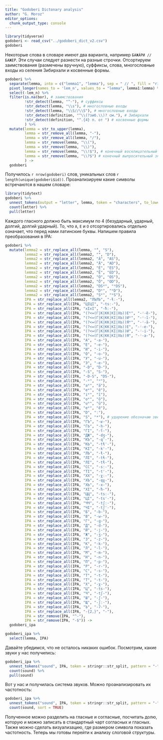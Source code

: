 ```yaml
---
title: "Godoberi Dictonary analysis"
author: "G. Moroz"
editor_options: 
  chunk_output_type: console
---
```


```r
library(tidyverse)
godoberi <- read_csv("../godoberi_dict_v2.csv")
godoberi
```

Некоторые слова в словаре имеют два варианта, например `БАЖÁРИ //  БАЖЕ̄́Р`. Эти случаи следует разнести на разные строчки. Отсортируем заимствования (размечены вручную), суффиксы, слова, многословные входы из селения Зибирхали и косвенные формы.

```r
godoberi %>% 
  separate(lemma, into = c("lemma1", "lemma"), sep = " // ", fill = "right") %>% 
  pivot_longer(names_to = 'lem_n', values_to = "lemma", lemma1:lemma) %>% 
  select(-lem_n) %>% 
  filter(is.na(bor), # заимствования
         !str_detect(lemma, "^-"), # суффиксы
         !str_detect(lemma, "\\s"), # многословные входы
         !str_detect(lemma, "\\S//\\S"), # многословные входы
         !str_detect(definition, "^\\(?зиб.\\)? см."), # Зибирхали
         !str_detect(definition, "^.{4} п. от ") # косвенные формы
         ) %>% 
  mutate(lemma = str_to_upper(lemma),
         lemma = str_remove_all(lemma, "-"),
         lemma = str_remove_all(lemma, "/"),
         lemma = str_remove(lemma, "\\("),
         lemma = str_remove(lemma, "\\)"),
         lemma = str_remove(lemma, "\\!$"), # конечный восклицательный знак
         lemma = str_remove(lemma, "\\?$") # конечный выпросительный знак
         ) -> 
  godoberi
```

Получилось `r nrow(godoberi)` слов, уникальных слов `r length(unique(godoberi$id))`. Проанализируем какие символы встречаются в нашем словаре:

```r
library(tidytext)
godoberi %>% 
  unnest_tokens(output = "letter", lemma, token = "characters", to_lower = FALSE) %>% 
  count(letter) %>% 
  pull(letter)
```

Каждого гласного должно быть максимум по 4 (безударный, ударный, долгий, долгий ударный). То, что `А`, `Е` и `О` отсортировались отдельно означает, что перед нами латинские буквы. Напишем правила преобразования в IPA:

```r
godoberi %>% 
  mutate(lemma2 = str_replace_all(lemma, "́", "S"),
         lemma2 = str_replace_all(lemma2, "̄", "D"),
         lemma2 = str_replace_all(lemma2, "Á", "АS"),
         lemma2 = str_replace_all(lemma2, "Ā", "АD"),
         lemma2 = str_replace_all(lemma2, "É", "ЕS"),
         lemma2 = str_replace_all(lemma2, "Ē", "ЕD"),
         lemma2 = str_replace_all(lemma2, "Ó", "ОS"),
         lemma2 = str_replace_all(lemma2, "Ō", "ОD"),
         lemma2 = str_replace_all(lemma2, "DSᴴ", "ᴴDS"),
         lemma2 = str_replace_all(lemma2, "Dᴴ", "ᴴD"),
         lemma2 = str_replace_all(lemma2, "Sᴴ", "ᴴS"),
         IPA = str_replace_all(lemma2, "ЛЪЛЪ", "-ɬː-"),
         IPA = str_replace_all(IPA, "ЦIЦI", "-tsː-"),
         IPA = str_replace_all(IPA, "хIхI", "-ħː-"),
         IPA = str_replace_all(IPA, "(?<=(Г|К|КК|КI|ХЬ))Еᴴ", "-ʲ-ẽ-"),
         IPA = str_replace_all(IPA, "(?<=(Г|К|КК|КI|ХЬ))Иᴴ", "-ʲ-ĩ-"),
         IPA = str_replace_all(IPA, "(?<=(Г|К|КК|КI|ХЬ))Яᴴ", "-ʲ-ã-"),
         IPA = str_replace_all(IPA, "(?<=(Г|К|КК|КI|ХЬ))Е", "-ʲ-e-"),
         IPA = str_replace_all(IPA, "(?<=(Г|К|КК|КI|ХЬ))И", "-ʲ-i-"),
         IPA = str_replace_all(IPA, "(?<=(Г|К|КК|КI|ХЬ))Я", "-ʲ-a-"),
         IPA = str_replace_all(IPA, "А", "-a-"),
         IPA = str_replace_all(IPA, "Е", "-e-"),
         IPA = str_replace_all(IPA, "И", "-i-"),
         IPA = str_replace_all(IPA, "О", "-o-"),
         IPA = str_replace_all(IPA, "У", "-u-"),
         IPA = str_replace_all(IPA, "Э", "-e-"),
         IPA = str_replace_all(IPA, "-D", "D-"),
         IPA = str_replace_all(IPA, "-S", "S-"),
         IPA = str_replace_all(IPA, "-D-S", "DS-"),
         IPA = str_replace_all(IPA, "-ᴴ", "ᴴ"),
         IPA = str_replace_all(IPA, "aᴴ", "ã"),
         IPA = str_replace_all(IPA, "eᴴ", "ẽ"),
         IPA = str_replace_all(IPA, "iᴴ", "ĩ"),
         IPA = str_replace_all(IPA, "oᴴ", "õ"),
         IPA = str_replace_all(IPA, "uᴴ", "ũ"),
         IPA = str_replace_all(IPA, "eᴴ", "ẽ"),
         IPA = str_replace_all(IPA, "D", "ː"),
         IPA = str_replace_all(IPA, "S", "*"), # ударение обозначаю звездочкой
         IPA = str_replace_all(IPA, "ГЪ", "-ʁ-"),
         IPA = str_replace_all(IPA, "ГЬ", "-h-"),
         IPA = str_replace_all(IPA, "ГI", "-ʕ-"),
         IPA = str_replace_all(IPA, "ДЖ", "-dʒ-"),
         IPA = str_replace_all(IPA, "КЪ", "-q'-"),
         IPA = str_replace_all(IPA, "КЬ", "-tɬ'-"),
         IPA = str_replace_all(IPA, "КI", "-k'-"),
         IPA = str_replace_all(IPA, "ЛЪ", "-ɬ-"),
         IPA = str_replace_all(IPA, "ЛI", "-tɬ-"),
         IPA = str_replace_all(IPA, "ЛI", "-tɬ-"),
         IPA = str_replace_all(IPA, "СС", "-sː-"),
         IPA = str_replace_all(IPA, "ТI", "-t'-"),
         IPA = str_replace_all(IPA, "ХХ", "-χː-"),
         IPA = str_replace_all(IPA, "ХЪ", "-qχ-"),
         IPA = str_replace_all(IPA, "ХЬ", "-x-"),
         IPA = str_replace_all(IPA, "ХI", "-ħ-"),
         IPA = str_replace_all(IPA, "ЦЦ", "-tsː-"),
         IPA = str_replace_all(IPA, "ЦI", "-ts'-"),
         IPA = str_replace_all(IPA, "ЧЧ", "-tʃː-"),
         IPA = str_replace_all(IPA, "ЧI", "-tʃ'-"),
         IPA = str_replace_all(IPA, "Б", "-b-"),
         IPA = str_replace_all(IPA, "В", "-w-"),
         IPA = str_replace_all(IPA, "Г", "-ɡ-"),
         IPA = str_replace_all(IPA, "Д", "-d-"),
         IPA = str_replace_all(IPA, "Й", "-j-"),
         IPA = str_replace_all(IPA, "Ж", "-ʒ-"),
         IPA = str_replace_all(IPA, "З", "-z-"),
         IPA = str_replace_all(IPA, "К", "-k-"),
         IPA = str_replace_all(IPA, "Л", "-l-"),
         IPA = str_replace_all(IPA, "М", "-m-"),
         IPA = str_replace_all(IPA, "Н", "-n-"),
         IPA = str_replace_all(IPA, "П", "-p-"),
         IPA = str_replace_all(IPA, "Р", "-r-"),
         IPA = str_replace_all(IPA, "С", "-s-"),
         IPA = str_replace_all(IPA, "Т", "-t-"),
         IPA = str_replace_all(IPA, "Т", "-t-"),
         IPA = str_replace_all(IPA, "Х", "-χ-"),
         IPA = str_replace_all(IPA, "Ц", "-ts-"),
         IPA = str_replace_all(IPA, "Ч", "-tʃ-"),
         IPA = str_replace_all(IPA, "Ш", "-ʃ-"),
         IPA = str_replace_all(IPA, "Щ", "-ʃː-"),
         IPA = str_replace_all(IPA, "Ъ", "-ʔ-"),
         IPA = str_replace_all(IPA, "-{2,}", "-"),
         IPA = str_remove(IPA, "^-"),
         IPA = str_remove(IPA, "-$")) ->
  godoberi_ipa

godoberi_ipa %>% 
  select(lemma, IPA)
```

Давайте убедимся, что не осталось никаких ошибок. Посмотрим, какие звуки у нас получились:

```r
godoberi_ipa %>% 
  unnest_tokens("sound", IPA, token = stringr::str_split, pattern = "-", to_lower = FALSE) %>% 
  count(sound) %>% 
  pull(sound)  
```

Вот у нас и получилась система звуков. Можно проанализировать их частотность:

```r
godoberi_ipa %>% 
  unnest_tokens("sound", IPA, token = stringr::str_split, pattern = "-", to_lower = FALSE) %>% 
  count(sound, sort = TRUE)
```

Полученное можно разделить на гласные и согласные, посчитать долю, которую и можно записать в стандартный чарт согласных и гласных. Также можно сделать визуализацию, где размером символа показать частотность. Теперь мы готовы перейти к анализу слоговой структуры.